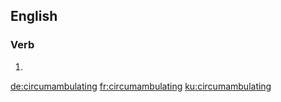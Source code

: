 
==English==

===Verb===
{{head|en|present participle}}

# {{present participle of|circumambulate|lang=en}}

[[de:circumambulating]]
[[fr:circumambulating]]
[[ku:circumambulating]]